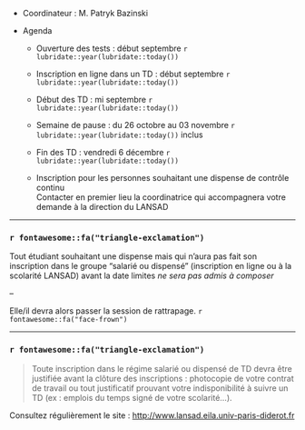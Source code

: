 -   Coordinateur : M. Patryk Bazinski

-   Agenda

    -   Ouverture des tests : début septembre `r lubridate::year(lubridate::today())`

    -   Inscription en ligne dans un TD : début septembre `r lubridate::year(lubridate::today())`

    -   Début des TD : mi septembre `r lubridate::year(lubridate::today())`

    -   Semaine de pause : du 26 octobre au 03 novembre `r lubridate::year(lubridate::today())` inclus

    -   Fin des TD : vendredi 6 décembre `r lubridate::year(lubridate::today())`

    -   Inscription pour les personnes souhaitant une dispense de contrôle continu\
        Contacter en premier lieu la coordinatrice qui accompagnera votre demande à la direction du LANSAD

---

### `r fontawesome::fa("triangle-exclamation")`

Tout étudiant souhaitant une dispense mais qui n'aura pas fait son inscription dans le groupe "salarié ou dispensé" (inscription en ligne ou à la scolarité LANSAD) avant la date limites *ne sera pas admis à composer*

--

Elle/il devra alors passer la session de rattrapage. `r fontawesome::fa("face-frown")`

---

### `r fontawesome::fa("triangle-exclamation")`

> Toute inscription dans le régime salarié ou dispensé de TD devra être justifiée avant la clôture des inscriptions : photocopie de votre contrat de travail ou tout justificatif prouvant votre indisponibilité à suivre un TD (ex : emplois du temps signé de votre scolarité...).

Consultez régulièrement le site : <http://www.lansad.eila.univ-paris-diderot.fr>
